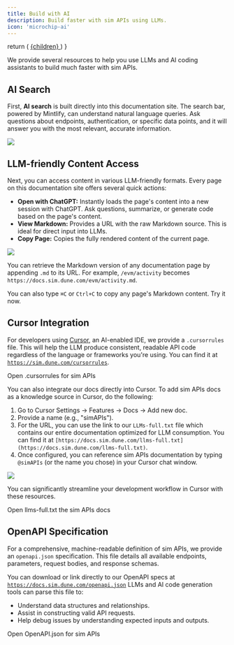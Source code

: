 ```yaml
---
title: Build with AI
description: Build faster with sim APIs using LLMs. 
icon: 'microchip-ai'
---
```


  return (
    <a href={href} className="text-sm font-medium text-white dark:!text-zinc-950 bg-zinc-900 hover:bg-zinc-700 dark:bg-zinc-100 hover:dark:bg-zinc-300 rounded-full px-3.5 py-1.5 not-prose">
      {children}
    </a>
  )
}

We provide several resources to help you use LLMs and AI coding assistants to build much faster with sim APIs.

## AI Search

First, **AI search** is built directly into this documentation site.
The search bar, powered by Mintlify, can understand natural language queries.
Ask questions about endpoints, authentication, or specific data points, and it will answer you with the most relevant, accurate information.

<Frame caption="Type ⌘K or click the search bar to access AI search">
    <img src="/images/mintlify-search.png" />
</Frame>

## LLM-friendly Content Access

Next, you can access content in various LLM-friendly formats.
Every page on this documentation site offers several quick actions:

- **Open with ChatGPT:** Instantly loads the page's content into a new session with ChatGPT. Ask questions, summarize, or generate code based on the page's content.
- **View Markdown:** Provides a URL with the raw Markdown source. This is ideal for direct input into LLMs.
- **Copy Page:** Copies the fully rendered content of the current page.

<Frame caption="Open any page with ChatGPT, view raw markdwon, or copy the page's contents">
    <img src="/images/mintlify-open-with-chatgpt.png" />
</Frame>

You can retrieve the Markdown version of any documentation page by appending `.md` to its URL. For example, `/evm/activity` becomes `https://docs.sim.dune.com/evm/activity.md`.

You can also type `⌘C` or `Ctrl+C` to copy any page's Markdown content.
Try it now.

## Cursor Integration

For developers using [Cursor](https://cursor.sh), an AI-enabled IDE, we provide a `.cursorrules` file.
This will help the LLM produce consistent, readable API code regardless of the language or frameworks you're using.
You can find it at [`https://sim.dune.com/cursorrules`](https://sim.dune.com/cursorrules).

<PreviewButton href="https://sim.dune.com/cursorrules">Open .cursorrules for sim APIs</PreviewButton>

You can also integrate our docs directly into Cursor.
To add sim APIs docs as a knowledge source in Cursor, do the following:

1.  Go to Cursor Settings -> Features -> Docs -> Add new doc.
2.  Provide a name (e.g., "simAPIs").
3.  For the URL, you can use the link to our `LLMs-full.txt` file which contains our entire documentation optimized for LLM consumption. You can find it at `[https://docs.sim.dune.com/llms-full.txt](https://docs.sim.dune.com/llms-full.txt)`.
4.  Once configured, you can reference sim APIs documentation by typing `@simAPIs` (or the name you chose) in your Cursor chat window.

<Frame caption="Add a doc to Cursor to use it in your chats">
    <img src="/images/cursor-add-docs.png" />
</Frame>

You can significantly streamline your development workflow in Cursor with these resources.

<PreviewButton href="https://docs.sim.dune.com/llms-full.txt">Open llms-full.txt the sim APIs docs</PreviewButton>

## OpenAPI Specification

For a comprehensive, machine-readable definition of sim APIs, we provide an `openapi.json` specification.
This file details all available endpoints, parameters, request bodies, and response schemas.

You can download or link directly to our OpenAPI specs at [`https://docs.sim.dune.com/openapi.json`](https://docs.sim.dune.com/openapi.json)
LLMs and AI code generation tools can parse this file to:

- Understand data structures and relationships.
- Assist in constructing valid API requests.
- Help debug issues by understanding expected inputs and outputs.

<PreviewButton href="https://docs.sim.dune.com/openapi.json">Open OpenAPI.json for sim APIs</PreviewButton>
